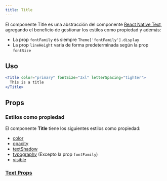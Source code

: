 ```yaml
---
title: Title
---
```


El componente Title es una abstracción del componente [React Native Text](https://reactnative.dev/docs/text),
agregando el beneficio de gestionar los estilos como propiedad  y además:

- La prop `fontFamily` es siempre `Theme['fontFamily'].display`
- La prop `lineHeight` varia de forma predeterminada según la prop `fontSize`

## Uso

```jsx
<Title color="primary" fontSize="3xl" letterSpacing="tighter">
  This is a title
</Title>
```

## Props

### Estilos como propiedad

El componente **Title** tiene los siguientes estilos como propiedad:

- [color](../../core-features/style-props#color)
- [opacity](../../core-features/style-props#opacity)
- [textShadow](../../core-features/style-props#text-shadow)
- [typography](../../core-features/style-props#typography) (Excepto la prop `fontFamily`)
- [visible](../../core-features/style-props#visible)

### [Text Props](https://reactnative.dev/docs/text#props)